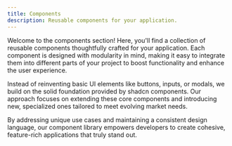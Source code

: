 ```yaml
---
title: Components
description: Reusable components for your application.
---
```


Welcome to the components section! Here, you'll find a collection of reusable components thoughtfully crafted for your application. Each component is designed with modularity in mind, making it easy to integrate them into different parts of your project to boost functionality and enhance the user experience.

Instead of reinventing basic UI elements like buttons, inputs, or modals, we build on the solid foundation provided by shadcn components. Our approach focuses on extending these core components and introducing new, specialized ones tailored to meet evolving market needs.

By addressing unique use cases and maintaining a consistent design language, our component library empowers developers to create cohesive, feature-rich applications that truly stand out.

    